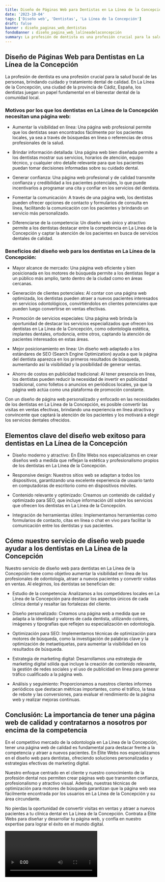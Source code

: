 ```yaml
---
title: Diseño de Páginas Web para Dentistas en La Línea de la Concepción
date: '2023-10-04'
tags: ['Diseño web', 'Dentistas', 'La Línea de la Concepción']
draft: false
banner : diseño_paginas_web_dentistas
fondoBanner : diseño_pagina_web_lalíneadelaconcepción
summary: La profesión de dentista es una profesión crucial para la salud bucal de las personas, brindando cuidado y tratamiento dental de calidad. En La Línea de la Concepción, una ciudad de la provincia de Cádiz, España, los dentistas juegan un papel fundamental en el bienestar dental de la comunidad local. 
---
```


## Diseño de Páginas Web para Dentistas en La Línea de la Concepción

La profesión de dentista es una profesión crucial para la salud bucal de las personas, brindando cuidado y tratamiento dental de calidad. En La Línea de la Concepción, una ciudad de la provincia de Cádiz, España, los dentistas juegan un papel fundamental en el bienestar dental de la comunidad local. 

### Motivos por los que los dentistas en La Línea de la Concepción necesitan una página web:

- Aumentar la visibilidad en línea: Una página web profesional permite que los dentistas sean encontrados fácilmente por los pacientes locales, ya sea a través de búsquedas en línea o referencias de otros profesionales de la salud.

- Brindar información detallada: Una página web bien diseñada permite a los dentistas mostrar sus servicios, horarios de atención, equipo técnico, y cualquier otro detalle relevante para que los pacientes puedan tomar decisiones informadas sobre su cuidado dental.

- Generar confianza: Una página web profesional y de calidad transmite confianza y credibilidad a los pacientes potenciales, lo que puede incentivarlos a programar una cita y confiar en los servicios del dentista.

- Fomentar la comunicación: A través de una página web, los dentistas pueden ofrecer opciones de contacto y formularios de consulta en línea, facilitando la comunicación con los pacientes y brindando un servicio más personalizado.

- Diferenciarse de la competencia: Un diseño web único y atractivo permite a los dentistas destacar entre la competencia en La Línea de la Concepción y captar la atención de los pacientes en busca de servicios dentales de calidad.

### Beneficios del diseño web para los dentistas en La Línea de la Concepción:

- Mayor alcance de mercado: Una página web eficiente y bien posicionada en los motores de búsqueda permite a los dentistas llegar a un público más amplio, tanto dentro de la ciudad como en áreas cercanas.

- Generación de clientes potenciales: Al contar con una página web optimizada, los dentistas pueden atraer a nuevos pacientes interesados en servicios odontológicos, convirtiéndolos en clientes potenciales que pueden luego convertirse en ventas efectivas.

- Promoción de servicios especiales: Una página web brinda la oportunidad de destacar los servicios especializados que ofrecen los dentistas en La Línea de la Concepción, como odontología estética, implantes dentales, ortodoncia, entre otros, captando la atención de pacientes interesados en estas áreas.

- Mejor posicionamiento en línea: Un diseño web adaptado a los estándares de SEO (Search Engine Optimization) ayuda a que la página del dentista aparezca en los primeros resultados de búsqueda, aumentando así la visibilidad y la posibilidad de generar ventas.

- Ahorro de costos en publicidad tradicional: Al tener presencia en línea, los dentistas pueden reducir la necesidad de invertir en publicidad tradicional, como folletos o anuncios en periódicos locales, ya que la página web actúa como una plataforma de promoción constante.

Con un diseño de página web personalizado y enfocado en las necesidades de los dentistas en La Línea de la Concepción, es posible convertir las visitas en ventas efectivas, brindando una experiencia en línea atractiva y convincente que captará la atención de los pacientes y los motivará a elegir los servicios dentales ofrecidos.

<GifSeo />

<Cta />

## Elementos clave del diseño web exitoso para dentistas en La Línea de la Concepción

- Diseño moderno y atractivo: En Élite Webs nos especializamos en crear diseños web a medida que reflejan la estética y profesionalismo propios de los dentistas en La Línea de la Concepción.

- Responsive design: Nuestros sitios web se adaptan a todos los dispositivos, garantizando una excelente experiencia de usuario tanto en computadoras de escritorio como en dispositivos móviles.

- Contenido relevante y optimizado: Creamos un contenido de calidad y optimizado para SEO, que incluye información útil sobre los servicios que ofrecen los dentistas en La Línea de la Concepción.

- Integración de herramientas útiles: Implementamos herramientas como formularios de contacto, citas en línea o chat en vivo para facilitar la comunicación entre los dentistas y sus pacientes.

## Cómo nuestro servicio de diseño web puede ayudar a los dentistas en La Línea de la Concepción

Nuestro servicio de diseño web para dentistas en La Línea de la Concepción tiene como objetivo aumentar la visibilidad en línea de los profesionales de odontología, atraer a nuevos pacientes y convertir visitas en ventas. Al elegirnos, los dentistas se benefician de:

- Estudio de la competencia: Analizamos a los competidores locales en La Línea de la Concepción para destacar los aspectos únicos de cada clínica dental y resaltar las fortalezas del cliente.

- Diseño personalizado: Creamos una página web a medida que se adapta a la identidad y valores de cada dentista, utilizando colores, imágenes y tipografías que reflejen su especialización en odontología.

- Optimización para SEO: Implementamos técnicas de optimización para motores de búsqueda, como la investigación de palabras clave y la optimización de metaetiquetas, para aumentar la visibilidad en los resultados de búsqueda.

- Estrategia de marketing digital: Desarrollamos una estrategia de marketing digital sólida que incluye la creación de contenido relevante, la gestión de redes sociales y el uso de publicidad en línea para generar tráfico cualificado a la página web.

- Análisis y seguimiento: Proporcionamos a nuestros clientes informes periódicos que destacan métricas importantes, como el tráfico, la tasa de rebote y las conversiones, para evaluar el rendimiento de la página web y realizar mejoras continuas.

## Conclusión: La importancia de tener una página web de calidad y contratarnos a nosotros por encima de la competencia

En el competitivo mercado de la odontología en La Línea de la Concepción, tener una página web de calidad es fundamental para destacar frente a la competencia y atraer a nuevos pacientes. En Élite Webs nos especializamos en el diseño web para dentistas, ofreciendo soluciones personalizadas y estrategias efectivas de marketing digital.

Nuestro enfoque centrado en el cliente y nuestro conocimiento de la profesión dental nos permiten crear páginas web que transmiten confianza, profesionalismo y atractivo visual. Además, nuestras técnicas de optimización para motores de búsqueda garantizan que la página web sea fácilmente encontrada por los usuarios en La Línea de la Concepción y su área circundante.

No pierdas la oportunidad de convertir visitas en ventas y atraer a nuevos pacientes a tu clínica dental en La Línea de la Concepción. Contrata a Élite Webs para diseñar y desarrollar tu página web, y confía en nuestro expertise para lograr el éxito en el mundo digital.

<Video />

<CtaBot job='Dentistas' city='La Línea de la Concepción'/>

<Gmaps query='La Línea de la Concepción+españa+maps' />